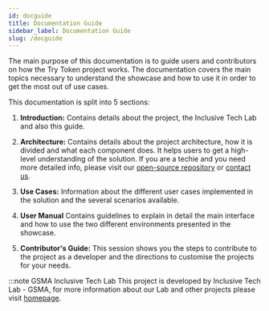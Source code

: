 ```yaml
---
id: docguide
title: Documentation Guide
sidebar_label: Documentation Guide
slug: /docguide
---
```

The main purpose of this documentation is to guide users and contributors on
how the Try Token project works. The documentation covers the main topics necessary
to understand the showcase and how to use it in order to get the most out of use
cases.

This documentation is split into 5 sections:

1. **Introduction:** Contains details about the project, the Inclusive Tech Lab and also this guide.

2. **Architecture:** Contains details about the project architecture, how it is
   divided and what each component does. It helps users to get a high-level understanding of the solution. 
   If you are a techie and you need more detailed info, please visit our [open-source repository](https://github.com/gsmainclusivetechlab/token-backend) or [contact us](malito:inclusivetechlab@gsma.com).

2. **Use Cases:** Information about the different user cases implemented in the solution and the several scenarios available.

3. **User Manual** Contains guidelines to explain in detail the main interface and how to use the two different environments presented in the showcase.

4. **Contributor's Guide:** This session shows you the steps to contribute to the project as a developer and the directions to customise the projects for your needs.

:::note GSMA Inclusive Tech Lab
This project is developed by Inclusive Tech Lab - GSMA, for more information about our Lab and other projects please visit [homepage](https://www.gsma.com/lab).